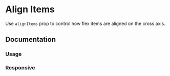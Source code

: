 
# Align Items

Use `alignItems` prop to control how flex items are aligned on the cross axis.

<Scale values="alignItems" />

## Documentation

### Usage

<Demo component="align-items/usage" />

### Responsive

<Demo component="align-items/responsive-usage" resizable />
